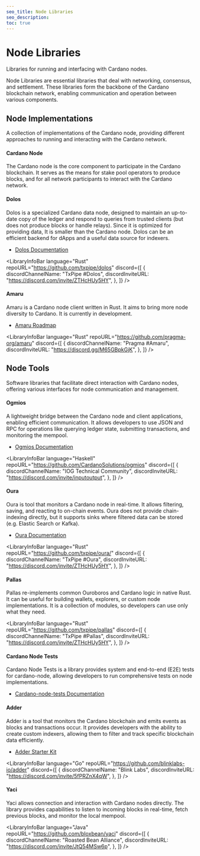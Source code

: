 ```yaml
---
seo_title: Node Libraries
seo_description:
toc: true
---
```



# Node Libraries

Libraries for running and interfacing with Cardano nodes.

Node Libraries are essential libraries that deal with networking, consensus, and settlement. These libraries form the backbone of the Cardano blockchain network, enabling communication and operation between various components.

## Node Implementations

A collection of implementations of the Cardano node, providing different approaches to running and interacting with the Cardano network.

#### Cardano Node

The Cardano node is the core component to participate in the Cardano blockchain. It serves as the means for stake pool operators to produce blocks, and for all network participants to interact with the Cardano network.

<LibraryInfoBar
  language="Haskell"
  repoURL="https://github.com/IntersectMBO/cardano-node"
/>

#### Dolos

Dolos is a specialized Cardano data node, designed to maintain an up-to-date copy of the ledger and respond to queries from trusted clients (but does not produce blocks or handle relays). Since it is optimized for providing data, It is smaller than the Cardano node. Dolos can be an efficient backend for dApps and a useful data source for indexers.

- [Dolos Documentation](https://dolos.txpipe.io/)

<LibraryInfoBar
  language="Rust"
  repoURL="https://github.com/txpipe/dolos"
  discord={[
    {
      discordChannelName: "TxPipe #Dolos",
      discordInviteURL: "https://discord.com/invite/ZTHcHUy5HY",
    },
  ]}
/>

#### Amaru

Amaru is a Cardano node client written in Rust. It aims to bring more node diversity to Cardano. It is currently in development.

- [Amaru Roadmap](https://pragma.builders/projects/amaru/)

<LibraryInfoBar
  language="Rust"
  repoURL="https://github.com/pragma-org/amaru"
  discord={[
    {
      discordChannelName: "Pragma #Amaru",
      discordInviteURL: "https://discord.gg/M65GBpkGjK",
    },
  ]}
/>

## Node Tools

Software libraries that facilitate direct interaction with Cardano nodes, offering various interfaces for node communication and management.

#### Ogmios

A lightweight bridge between the Cardano node and client applications, enabling efficient communication. It allows developers to use JSON and RPC for operations like querying ledger state, submitting transactions, and monitoring the mempool.

- [Ogmios Documentation](https://ogmios.dev/)

<LibraryInfoBar
  language="Haskell"
  repoURL="https://github.com/CardanoSolutions/ogmios"
  discord={[
    {
      discordChannelName: "IOG Technical Community",
      discordInviteURL: "https://discord.com/invite/inputoutput",
    },
  ]}
/>

#### Oura

Oura is tool that monitors a Cardano node in real-time. It allows filtering, saving, and reacting to on-chain events. Oura does not provide chain-indexing directly, but it supports sinks where filtered data can be stored (e.g. Elastic Search or Kafka).

- [Oura Documentation](https://txpipe.github.io/oura/)

<LibraryInfoBar
  language="Rust"
  repoURL="https://github.com/txpipe/oura/"
  discord={[
    {
      discordChannelName: "TxPipe #Oura",
      discordInviteURL: "https://discord.com/invite/ZTHcHUy5HY",
    },
  ]}
/>

#### Pallas

Pallas re-implements common Ouroboros and Cardano logic in native Rust. It can be useful for building wallets, explorers, or custom node implementations. It is a collection of modules, so developers can use only what they need.

<LibraryInfoBar
  language="Rust"
  repoURL="https://github.com/txpipe/pallas"
  discord={[
    {
      discordChannelName: "TxPipe #Pallas",
      discordInviteURL: "https://discord.com/invite/ZTHcHUy5HY",
    },
  ]}
/>

#### Cardano Node Tests

Cardano Node Tests is a library provides system and end-to-end (E2E) tests for cardano-node, allowing developers to run comprehensive tests on node implementations.

- [Cardano-node-tests Documentation](https://tests.cardano.intersectmbo.org/)

<LibraryInfoBar
  language="Python"
  repoURL="https://github.com/IntersectMBO/cardano-node-tests"
/>

#### Adder

Adder is a tool that monitors the Cardano blockchain and emits events as blocks and transactions occur. It provides developers with the ability to create custom indexers, allowing them to filter and track specific blockchain data efficiently.

- [Adder Starter Kit](https://github.com/blinklabs-io/adder-library-starter-kit)

<LibraryInfoBar
  language="Go"
  repoURL="https://github.com/blinklabs-io/adder"
  discord={[
    {
      discordChannelName: "Blink Labs",
      discordInviteURL: "https://discord.com/invite/5fPRZnX4qW",
    },
  ]}
/>

#### Yaci

Yaci allows connection and interaction with Cardano nodes directly. The library provides capabilities to listen to incoming blocks in real-time, fetch previous blocks, and monitor the local mempool.

<LibraryInfoBar
  language="Java"
  repoURL="https://github.com/bloxbean/yaci"
  discord={[
    {
      discordChannelName: "Roasted Bean Alliance",
      discordInviteURL: "https://discord.com/invite/JtQ54MSw6p",
    },
  ]}
/>